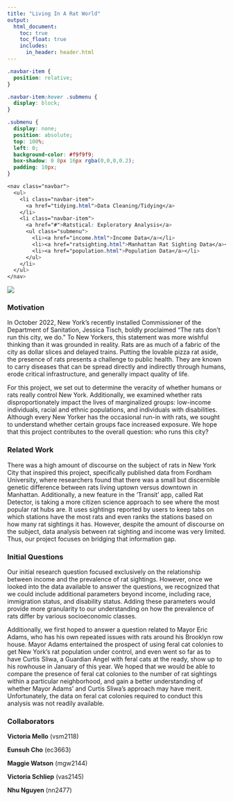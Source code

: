 ```yaml
---
title: "Living In A Rat World"
output: 
  html_document:
    toc: true
    toc_float: true
    includes:
      in_header: header.html
---
```

<!-- Add custom HTML and CSS -->

```css
.navbar-item {
  position: relative;
}

.navbar-item:hover .submenu {
  display: block;
}

.submenu {
  display: none;
  position: absolute;
  top: 100%;
  left: 0;
  background-color: #f9f9f9;
  box-shadow: 0 8px 16px rgba(0,0,0,0.2);
  padding: 10px;
}

<nav class="navbar">
  <ul>
    <li class="navbar-item">
      <a href="tidying.html">Data Cleaning/Tidying</a>
    </li>
    <li class="navbar-item">
      <a href="#">Ratstical: Exploratory Analysis</a>
      <ul class="submenu">
        <li><a href="income.html">Income Data</a></li>
        <li><a href="ratsighting.html">Manhattan Rat Sighting Data</a></li>
        <li><a href="population.html">Population Data</a></li>
      </ul>
    </li>
  </ul>
</nav>

```


![](https://animal-human-relationship.pictures-of-cats.org/wp-content/uploads/2023/04/Rats-in-NYC.jpg)

### Motivation
In October 2022, New York’s recently installed Commissioner of the Department of Sanitation, Jessica Tisch, boldly proclaimed “The rats don’t run this city, we do.” To New Yorkers, this statement was more wishful thinking than it was grounded in reality. Rats are as much of a fabric of the city as dollar slices and delayed trains. Putting the lovable pizza rat aside, the presence of rats presents a challenge to public health. They are known to carry diseases that can be spread directly and indirectly through humans, erode critical infrastructure, and generally impact quality of life.  

For this project, we set out to determine the veracity of whether humans or rats really control New York. Additionally, we examined whether rats disproportionately impact the lives of marginalized groups: low-income individuals, racial and ethnic populations, and individuals with disabilities. Although every New Yorker has the occasional run-in with rats, we sought to understand whether certain groups face increased exposure. We hope that this project contributes to the overall question: who runs this city?

### Related Work
There was a high amount of discourse on the subject of rats in New York City that inspired this project, specifically published data from Fordham University, where researchers found that there was a small but discernible genetic difference between rats living uptown versus downtown in Manhattan. Additionally, a new feature in the ‘Transit’ app, called Rat Detector, is taking a more citizen science approach to see where the most popular rat hubs are. It uses sightings reported by users to keep tabs on which stations have the most rats and even ranks the stations based on how many rat sightings it has. However, despite the amount of discourse on the subject, data analysis between rat sighting and income was very limited. Thus, our project focuses on bridging that information gap. 

### Initial Questions
Our initial research question focused exclusively on the relationship between income and the prevalence of rat sightings. However, once we looked into the data available to answer the questions, we recognized that we could include additional parameters beyond income, including race, immigration status, and disability status. Adding these parameters would provide more granularity to our understanding on how the prevalence of rats differ by various socioeconomic classes.

Additionally, we first hoped to answer a question related to Mayor Eric Adams, who has his own repeated issues with rats around his Brooklyn row house. Mayor Adams entertained the prospect of using feral cat colonies to get New York’s rat population under control, and even went so far as to have Curtis Sliwa, a Guardian Angel with feral cats at the ready, show up to his rowhouse in January of this year. We hoped that we would be able to compare the presence of feral cat colonies to the number of rat sightings within a particular neighborhood, and gain a better understanding of whether Mayor Adams’ and Curtis Sliwa’s approach may have merit. Unfortunately, the data on feral cat colonies required to conduct this analysis was not readily available.


### Collaborators 
**Victoria Mello**  (vsm2118)

**Eunsuh Cho** (ec3663)

**Maggie Watson** (mgw2144)

**Victoria Schliep** (vas2145)

**Nhu Nguyen** (nn2477)
